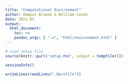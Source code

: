 ```yaml
---
title: "Computational Environment"
author: Hampus Broman & William Levén
date: 2021-05
output: 
  html_document: 
    toc: no
    pandoc_args: [ "-o", "html/environment.html" ]
---
```


```r
# Load setup file
source(knitr::purl('setup.Rmd', output = tempfile()))
```

```r
sessionInfo()
```

```r
writeLines(readLines(".Rprofile"))
```

